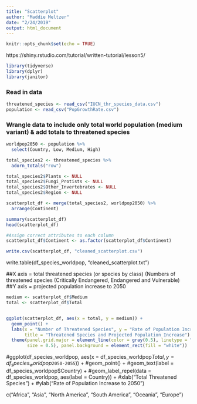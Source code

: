 ```yaml
---
title: "Scatterplot"
author: "Maddie Meltzer"
date: "2/24/2019"
output: html_document
---
```


```r
knitr::opts_chunk$set(echo = TRUE)
```

https://shiny.rstudio.com/tutorial/written-tutorial/lesson5/

```r

library(tidyverse)
library(dplyr)
library(janitor)

```

### Read in data
```r

threatened_species <- read_csv("IUCN_thr_species_data.csv")
population <- read_csv("PopGrowthRate.csv")

```

### Wrangle data to include only total world population (medium variant) & add totals to threatened species
```r

worldpop2050 <- population %>% 
  select(Country, Low, Medium, High)

total_species2 <- threatened_species %>% 
  adorn_totals("row")

total_species2$Plants <- NULL
total_species2$Fungi_Protists <- NULL
total_species2$Other_Invertebrates <- NULL
total_species2$Region <- NULL

scatterplot_df <- merge(total_species2, worldpop2050) %>% 
  arrange(Continent)

summary(scatterplot_df)
head(scatterplot_df)

#Assign correct attributes to each column
scatterplot_df$Continent <- as.factor(scatterplot_df$Continent)

write.csv(scatterplot_df, "cleaned_scatterplot.csv")

```

write.table(df_species_worldpop, "cleaned_scatterplot.txt")

##X axis = total threatened species (or species by class) (Numbers of threatened species (Critically Endangered, Endangered and Vulnerable)
##Y axis = projected population increase to 2050


```r

medium <- scatterplot_df$Medium
total <- scatterplot_df$Total


ggplot(scatterplot_df, aes(x = total, y = medium)) +
  geom_point() +
  labs(x = "Number of Threatened Species", y = "Rate of Population Increase to 2050", 
       title = "Threatened Species and Projected Population Increase") +
  theme(panel.grid.major = element_line(color = gray(0.5), linetype = "blank", 
        size = 0.5), panel.background = element_rect(fill = "white"))

```

#ggplot(df_species_worldpop, aes(x = df_species_worldpop$Total, y = df_species_worldpop$`2050-2055`)) +
  #geom_point() +
  #geom_text(label = df_species_worldpop$Country) +
  #geom_label_repel(data = df_species_worldpop, aes(label = Country)) +
  #xlab("Total Threatened Species") +
  #ylab("Rate of Population Increase to 2050")

c("Africa", "Asia", "North America", "South America", "Oceania", "Europe")
